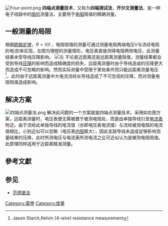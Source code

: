 {{multiple issues|
{{cleanup-jargon|time=2014-05-05T14:44:25+00:00}}
{{expert|time=2014-05-05T14:44:25+00:00}}
{{inappropriate tone|time=2014-05-05T14:44:25+00:00}}
{{lead section|time=2014-05-05T14:44:25+00:00}}
}}
[[Image:Four-point.png|thumb]]
'''四端点测量技术'''，又称为'''四端测试法'''，'''开尔文测量法'''，是一种电子线路中的[[阻抗|阻抗]]测量法，主要用于[[电阻|电阻]]阻值的精确测量。

==一般测量的局限==
根据[[欧姆定律|欧姆定律]]，<math> R = V/I \,\!</math>，电阻阻值的测量可通过测量电阻两端电压V与流经电阻的电流I来实现。左图为理想的测量情形，电压表直接测得电阻两侧电压，此测量结果未受导线压降影响。
[[File:测量阻值.png|左]]
不论是近距离还是远距离测量阻值，测量结果都会受到导线[[電壓降|压降]]的影响而造成精确度的损失，远距离测量时由于导线造成的压降更大而造成不可忽略的影响。然而实际测量中受限于某些条件而只能远距离测量电压<ref>Jason Starck,Kelvin (4-wire) resistance measurement</ref>，此时由于远距离测量中大电流流经长导线造成了不可忽视的压降，而对测量电阻阻值造成影响。

== 解决方案 ==
[[File:四端点测量法.png|thumb]]
解决此问题的一个方案就是四端点测量技术。采用如右图方案，远距离测量时，电压表便无需被置于被测电阻处，而是由单独导线引至[[电流表|电流表]]附近。由于流经此单独导线的电流值（亦即电压表电流值）与流经被测电阻的电流值相比，小到近似可以忽略（电压表[[内阻|内阻]]极大），因此支路导线未造成足够影响测量结果的压降，此时所测电压与电流表所测电流之比可近似认为是被测电阻阻值。此原理同样适用于近距离精准测量。

==參考文獻==
{{Reflist}}

==参见==
*[[范德堡法|范德堡法]]
{{技術小作品}}

[[Category:電學|Category:電學]]
[[Category:度量|Category:度量]]